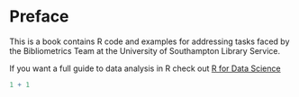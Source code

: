 # Preface {.unnumbered}

This is a book contains R code and examples for addressing tasks faced by the Bibliometrics Team at the University of Southampton Library Service.

If you want a full guide to data analysis in R check out [R for Data Science](https://r4ds.hadley.nz/)

```r
1 + 1
```
